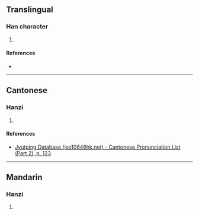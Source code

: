 {{character info/new}}
==Translingual==

===Han character===
{{Han char|rn=72|rad=日|as=12|sn=16|four=69059|canj=AFDQ|ids=⿰日粦}}

# {{defn|Han|sort=日12}}

====References====
* {{Han ref|kx=0499.450|dkj=14156|hdz=21537.110|uh=66BD|ud=26301|bh=E9B9|bd=59833}}

----

==Cantonese==

===Hanzi===
{{yue-hanzi|jyut=[[leon4]]|y=leun4}}

# {{defn|lang=yue|sort=日12}}

====References====
* [http://www.iso10646hk.net/jp/document/download.jsp Jyutping Database (iso10646hk.net) - Cantonese Pronunciation List (Part 2), p. 123]

----

==Mandarin==

===Hanzi===
{{cmn-hanzi|pin=[[lín]] ([[lin2]])|wg=lin<sup>2</sup>}}

# {{defn|lang=cmn|sort=日12}}